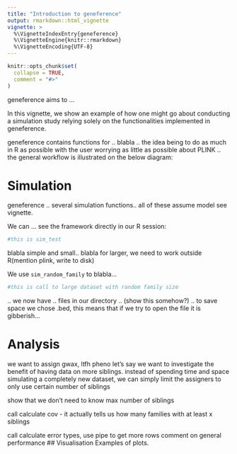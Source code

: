 ```yaml
---
title: "Introduction to geneference"
output: rmarkdown::html_vignette
vignette: >
  %\VignetteIndexEntry{geneference}
  %\VignetteEngine{knitr::rmarkdown}
  %\VignetteEncoding{UTF-8}
---
```


```r
knitr::opts_chunk$set(
  collapse = TRUE,
  comment = "#>"
)
```

geneference aims to ...

In this vignette, we show an example of how one might go about conducting a simulation study relying solely on the functionalities implemented in geneference.

geneference contains functions for .. blabla .. the idea being to do as much in R as possible with the user worrying as little as possible about PLINK ..  
the general workflow is illustrated on the below diagram:



# Simulation
geneference .. several simulation functions.. all of these assume model see vignette.

We can ... see the framework directly in our R session:

```r
#this is sim_test
```
blabla simple and small.. blabla for larger, we need to work outside R(mention plink, write to disk)

We use `sim_random_family` to blabla... 
```r
#this is call to large dataset with random family size
```
.. we now have .. files in our directory .. (show this somehow?) .. to save space we chose .bed, this means that if we try to open the file it is gibberish...


# Analysis
we want to assign gwax, ltfh pheno
let's say we want to investigate the benefit of having data on more siblings. instead of spending time and space simulating a completely new dataset, we can simply limit the assigners to only use certain number of siblings

show that we don't need to know max number of siblings

call calculate cov - it actually tells us how many families with at least x siblings

call calculate error types, use pipe to get more rows
comment on general performance
## Visualisation
Examples of plots.
